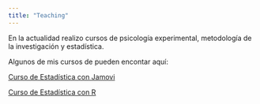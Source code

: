 ```yaml
---
title: "Teaching"
---
```


En la actualidad realizo cursos de psicología experimental, metodología de la investigación y estadística.

Algunos de mis cursos de pueden encontar aquí:

<a href="https://joseluisulloafulgeri.github.io/estadistica101/" target="_blank">Curso de Estadística con Jamovi</a>

<a href="https://doctoradoenpsicologiautal.github.io/estadistica//" target="_blank">Curso de Estadística con R</a>